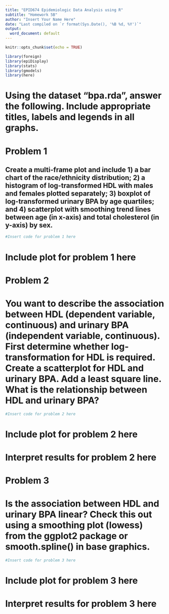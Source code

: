 ```yaml
---
title: "EPID674 Epidemiologic Data Analysis using R"
subtitle: "Homework 5B"
author: "Insert Your Name Here"
date: "Last compiled on `r format(Sys.Date(), '%B %d, %Y')`"
output:
  word_document: default
---
```



```r
knitr::opts_chunk$set(echo = TRUE)

library(foreign)
library(epiDisplay)
library(stats)
library(gmodels)
library(here)
```

# Using the dataset “bpa.rda”, answer the following. Include appropriate titles, labels and legends in all graphs.


# Problem 1
## Create a multi-frame plot and include 1) a bar chart of the race/ethnicity distribution; 2) a histogram of log-transformed HDL with males and females plotted separately; 3) boxplot of log-transformed urinary BPA by age quartiles; and 4) scatterplot with smoothing trend lines between age (in x-axis) and total cholesterol (in y-axis) by sex. 

```r
#Insert code for problem 1 here
```
# Include plot for problem 1 here

# Problem 2
# You want to describe the association between HDL (dependent variable, continuous) and urinary BPA (independent variable, continuous). First determine whether log-transformation for HDL is required. Create a scatterplot for HDL and urinary BPA. Add a least square line. What is the relationship between HDL and urinary BPA?

```r
#Insert code for problem 2 here
```
# Include plot for problem 2 here
# Interpret results for problem 2 here

# Problem 3
# Is the association between HDL and urinary BPA linear? Check this out using a smoothing plot (lowess) from the ggplot2 package or smooth.spline() in base graphics.

```r
#Insert code for problem 3 here
```
# Include plot for problem 3 here
# Interpret results for problem 3 here


